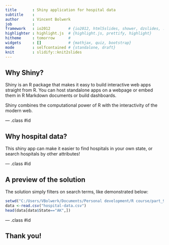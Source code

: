 ```yaml
---
title       : Shiny application for hospital data
subtitle    : 
author      : Vincent Bolwerk
job         : 
framework   : io2012        # {io2012, html5slides, shower, dzslides, ...}
highlighter : highlight.js  # {highlight.js, prettify, highlight}
hitheme     : tomorrow      # 
widgets     : []            # {mathjax, quiz, bootstrap}
mode        : selfcontained # {standalone, draft}
knit        : slidify::knit2slides
---
```


## Why Shiny?

Shiny is an R package that makes it easy to build interactive web apps straight from R. You can host standalone apps on a webpage or embed them in R Markdown documents or build dashboards.

Shiny combines the computational power of R with the interactivity of the modern web.

--- .class #id 

## Why hospital data?

This shiny app can make it easier to find hospitals in your own state, or search hospitals by other attributes!

--- .class #id 

## A preview of the solution
The solution simply filters on search terms, like demonstrated below:
```r
setwd("C:/Users/VBolwerk/Documents/Personal development/R course/part_9/shiny_app/shiny_app")
data <-read.csv("hospital-data.csv")
head(data[data$State=="AK",])
```

--- .class #id 

## Thank you!




